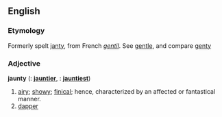 ==English==

===Etymology===
Formerly spelt [[janty]], from French ''[[gentil]]''. See [[gentle]], and compare [[genty]]

===Adjective===
'''jaunty'''  ({{compar}}: '''[[jauntier]]''', {{superl}}: '''[[jauntiest]]''')

# [[airy]]; [[showy]]; [[finical]]; hence, characterized by an affected or fantastical manner.
# [[dapper]]
